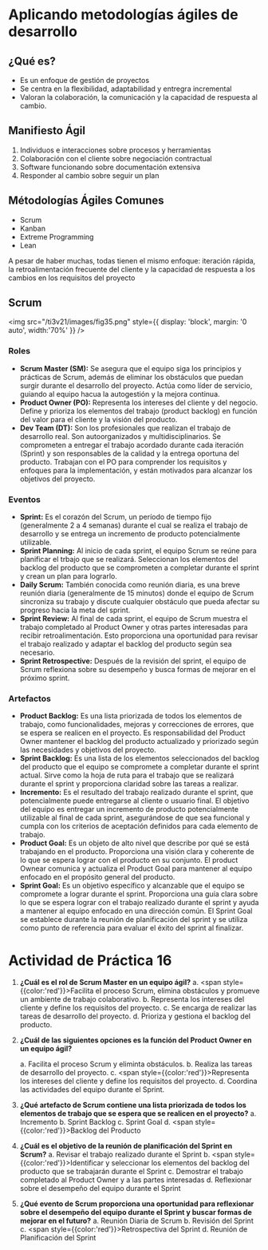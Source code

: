 # Aplicando metodologías ágiles de desarrollo

## ¿Qué es?
- Es un enfoque de gestión de proyectos
- Se centra en la flexibilidad, adaptabilidad y entregra incremental
- Valoran la colaboración, la comunicación y la capacidad de respuesta al cambio.

## Manifiesto Ágil
1. Individuos e interacciones sobre procesos y herramientas
2. Colaboración con el cliente sobre negociación contractual
3. Software funcionando sobre documentación extensiva
4. Responder al cambio sobre seguir un plan

## Métodologías Ágiles Comunes
- Scrum
- Kanban
- Extreme Programming
- Lean

A pesar de haber muchas, todas tienen el mismo enfoque: iteración rápida, la retroalimentación frecuente del cliente y la capacidad de respuesta a los cambios en los requisitos del proyecto

## Scrum

<img 
    src="/ti3v21/images/fig35.png"
    style={{ display: 'block', margin: '0 auto', width:'70%' }} 
/>

### Roles 

- **Scrum Master (SM):** Se asegura que el equipo siga los principios y prácticas de Scrum, además de eliminar los obstáculos que puedan surgir durante el desarrollo del proyecto. Actúa como líder de servicio, guiando al equipo hacua la autogestión y la mejora continua.	
- **Product Owner (PO):** Representa los intereses del cliente y del negocio. Define y prioriza los elementos del trabajo (product backlog) en función del valor para el cliente y la visión del producto.
- **Dev Team (DT):** Son los profesionales que realizan el trabajo de desarrollo real. Son autoorganizados y multidisciplinarios. Se comprometen a entregar el trabajo acordado durante cada iteración (Sprint) y son responsables de la calidad y la entrega oportuna del producto. Trabajan con el PO para comprender los requisitos y enfoques para la implementación, y están motivados para alcanzar los objetivos del proyecto.

### Eventos

- **Sprint:** Es el corazón del Scrum, un período de tiempo fijo (generalmente 2 a 4 semanas) durante el cual se realiza el trabajo de desarrollo y se entrega un incremento de producto potencialmente utilizable.
- **Sprint Planning:** Al inicio de cada sprint, el equipo Scrum se reúne para planificar el trbajo que se realizará. Seleccionan los elementos del backlog del producto que se comprometen a completar durante el sprint y crean un plan para lograrlo.
- **Daily Scrum:** También conocida como reunión diaria, es una breve reunión diaria (generalmente de 15 minutos) donde el equipo de Scrum sincroniza su trabajo y discute cualquier obstáculo que pueda afectar su progreso hacia la meta del sprint.
- **Sprint Review:** Al final de cada sprint, el equipo de Scrum muestra el trabajo completado al Product Owner y otras partes interesadas para recibir retroalimentación. Esto proporciona una oportunidad para revisar el trabajo realizado y adaptar el backlog del producto según sea necesario.
- **Sprint Retrospective:** Después de la revisión del sprint, el equipo de Scrum reflexiona sobre su desempeño y busca formas de mejorar en el próximo sprint.

### Artefactos

- **Product Backlog:** Es una lista priorizada de todos los elementos de trabajo, como funcionalidades, mejoras y correcciones de errores, que se espera se realicen en el proyecto. Es responsabilidad del Product Owner mantener el backlog del producto actualizado y priorizado según las necesidades y objetivos del proyecto.
- **Sprint Backlog:** Es una lista de los elementos seleccionados del backlog del producto que el equipo se compromete a completar durante el sprint actual. Sirve como la hoja de ruta para el trabajo que se realizará durante el sprint y proporciona claridad sobre las tareas a realizar.
- **Incremento:** Es el resultado del trabajo realizado durante el sprint, que potencialmente puede entregarse al cliente o usuario final. El objetivo del equipo es entregar un incremento de producto potencialmente utilizable al final de cada sprint, asegurándose de que sea funcional y cumpla con los criterios de aceptación definidos para cada elemento de trabajo.
- **Product Goal:** Es un objeto de alto nivel que describe por qué se está trabajando en el producto. Proporciona una visión clara y coherente de lo que se espera lograr con el producto en su conjunto. El product Ownear comunica y actualiza el Product Goal para mantener al equipo enfocado en el propósito general del producto.
- **Sprint Goal:** Es un objetivo específico y alcanzable que el equipo se compromete a lograr durante el sprint. Proporciona una guía clara sobre lo que se espera lograr con el trabajo realizado durante el sprint y ayuda a mantener al equipo enfocado en una dirección común. El Sprint Goal se establece durante la reunión de planificación del sprint y se utiliza como punto de referencia para evaluar el éxito del sprint al finalizar.

# Actividad de Práctica 16

1. **¿Cuál es el rol de Scrum Master en un equipo ágil?**
	a. <span style={{color:'red'}}>Facilita el proceso Scrum, elimina obstáculos y promueve un ambiente de trabajo colaborativo.</span>
	b. Representa los intereses del cliente y define los requisitos del proyecto.
	c. Se encarga de realizar las tareas de desarrollo del proyecto.
	d. Prioriza y gestiona el backlog del producto.

2. **¿Cuál de las siguientes opciones es la función del Product Owner en un equipo ágil?**

	a. Facilita el proceso Scrum y eliminta obstáculos.
	b. Realiza las tareas de desarrollo del proyecto.
	c. <span style={{color:'red'}}>Representa los intereses del cliente y define los requisitos del proyecto.</span>
	d. Coordina las actividades del equipo durante el Sprint.

3. **¿Qué artefacto de Scrum contiene una lista priorizada de todos los elementos de trabajo que se espera que se realicen en el proyecto?**
	a. Incremento
	b. Sprint Backlog
	c. Sprint Goal
	d. <span style={{color:'red'}}>Backlog del Producto</span>

4. **¿Cuál es el objetivo de la reunión de planificación del Sprint en Scrum?**
	a. Revisar el trabajo realizado durante el Sprint
	b. <span style={{color:'red'}}>Identificar y seleccionar los elementos del backlog del producto que se trabajarán durante el Sprint</span>
	c. Demostrar el trabajo completado al Product Owner y a las partes interesadas
	d. Reflexionar sobre el desempeño del equipo durante el Sprint

5. **¿Qué evento de Scrum proporciona una oportunidad para reflexionar sobre el desempeño del equipo durante el Sprint y buscar formas de mejorar en el futuro?**
	a. Reunión Diaria de Scrum
	b. Revisión del Sprint
	c. <span style={{color:'red'}}>Retrospectiva del Sprint</span>
	d. Reunión de Planificación del Sprint